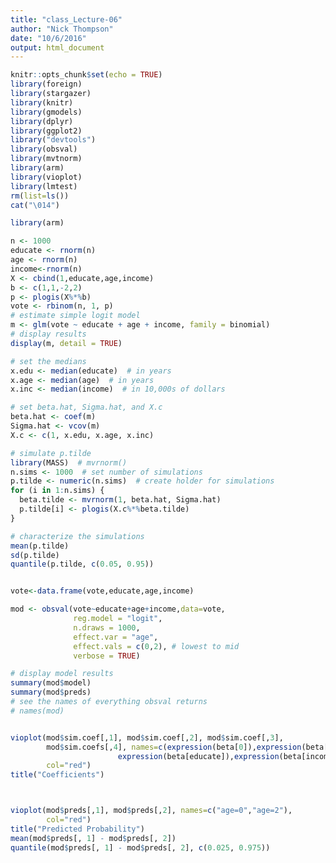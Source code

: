 ```yaml
---
title: "class_Lecture-06"
author: "Nick Thompson"
date: "10/6/2016"
output: html_document
---
```


```r
knitr::opts_chunk$set(echo = TRUE)
library(foreign)
library(stargazer)
library(knitr)
library(gmodels)
library(dplyr)
library(ggplot2)
library("devtools")
library(obsval)
library(mvtnorm)
library(arm)
library(vioplot)
library(lmtest)
rm(list=ls())
cat("\014")
```

```r
library(arm)

n <- 1000
educate <- rnorm(n)
age <- rnorm(n)
income<-rnorm(n)
X <- cbind(1,educate,age,income)
b <- c(1,1,-2,2)
p <- plogis(X%*%b)
vote <- rbinom(n, 1, p)
# estimate simple logit model
m <- glm(vote ~ educate + age + income, family = binomial)
# display results
display(m, detail = TRUE)

# set the medians
x.edu <- median(educate)  # in years
x.age <- median(age)  # in years
x.inc <- median(income)  # in 10,000s of dollars

# set beta.hat, Sigma.hat, and X.c
beta.hat <- coef(m)
Sigma.hat <- vcov(m)
X.c <- c(1, x.edu, x.age, x.inc)

# simulate p.tilde
library(MASS)  # mvrnorm()
n.sims <- 1000  # set number of simulations
p.tilde <- numeric(n.sims)  # create holder for simulations
for (i in 1:n.sims) {
  beta.tilde <- mvrnorm(1, beta.hat, Sigma.hat)
  p.tilde[i] <- plogis(X.c%*%beta.tilde) 
}

# characterize the simulations
mean(p.tilde)
sd(p.tilde)
quantile(p.tilde, c(0.05, 0.95))


vote<-data.frame(vote,educate,age,income)

mod <- obsval(vote~educate+age+income,data=vote,
              reg.model = "logit",
              n.draws = 1000,
              effect.var = "age",
              effect.vals = c(0,2), # lowest to mid
              verbose = TRUE)

# display model results
summary(mod$model)
summary(mod$preds)
# see the names of everything obsval returns
# names(mod)


vioplot(mod$sim.coef[,1], mod$sim.coef[,2], mod$sim.coef[,3], 
        mod$sim.coefs[,4], names=c(expression(beta[0]),expression(beta[age]),
                        expression(beta[educate]),expression(beta[income])), 
        col="red")
title("Coefficients")



vioplot(mod$preds[,1], mod$preds[,2], names=c("age=0","age=2"), 
        col="red")
title("Predicted Probability")
mean(mod$preds[, 1] - mod$preds[, 2])
quantile(mod$preds[, 1] - mod$preds[, 2], c(0.025, 0.975))







```

